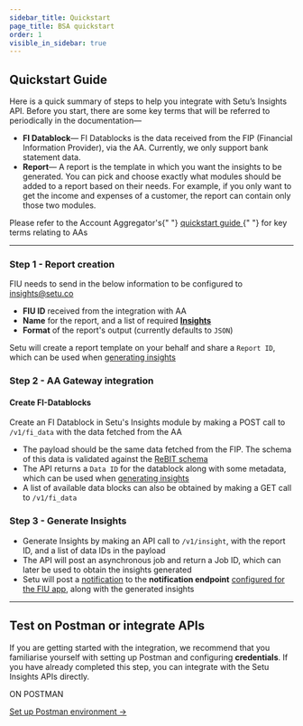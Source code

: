 ```yaml
---
sidebar_title: Quickstart
page_title: BSA quickstart
order: 1
visible_in_sidebar: true
---
```


## Quickstart Guide

Here is a quick summary of steps to help you integrate with Setu’s Insights API. Before you start, there are some key terms that will be referred to periodically in the documentation—

-   **FI Datablock**— FI Datablocks is the data received from the FIP (Financial Information Provider), via the AA. Currently, we only support bank statement data.
-   **Report**— A report is the template in which you want the insights to be generated. You can pick and choose exactly what modules should be added to a report based on their needs. For example, if you only want to get the income and expenses of a customer, the report can contain only those two modules.

<Callout type="tip">
    Please refer to the Account Aggregator's{" "}
    <a href="/data/account-aggregator/quickstart#quickstart-guide">
        quickstart guide
    </a>{" "}
    for key terms relating to AAs
</Callout>

<hr className="primary" />

### Step 1 - Report creation

FIU needs to send in the below information to be configured to [insights@setu.co](mailto:insights@setu.co)

-   **FIU ID** received from the integration with AA
-   **Name** for the report, and a list of required <a href="/data/bank-statement-analyser/postman" target="_blank">**Insights**</a>
-   **Format** of the report's output (currently defaults to `JSON`)

Setu will create a report template on your behalf and share a `Report ID`, which can be used when [generating insights](#step-3-generate-insights)

### Step 2 - AA Gateway integration

#### Create FI-Datablocks

Create an FI Datablock in Setu's Insights module by making a POST call to `/v1/fi_data` with the data fetched from the AA

-   The payload should be the same data fetched from the FIP. The schema of this data is validated against the [ReBIT schema](https://api.rebit.org.in/schema)
-   The API returns a `Data ID` for the datablock along with some metadata, which can be used when [generating insights](#step-3-generate-insights)
-   A list of available data blocks can also be obtained by making a GET call to `/v1/fi_data`

### Step 3 - Generate Insights

-   Generate Insights by making an API call to `/v1/insight`, with the report ID, and a list of data IDs in the payload
-   The API will post an asynchronous job and return a Job ID, which can later be used to obtain the insights generated
-   Setu will post a <a href="/data/account-aggregator/api-integration/notifications" target="_blank">notification</a> to the **notification endpoint** <a href="/data/account-aggregator/quickstart#integrating-fiu-apis-on-sandbox" target="_blank">configured for the FIU app</a>, along with the generated insights

<hr className="primary" />

## Test on Postman or integrate APIs

If you are getting started with the integration, we recommend that you familiarise yourself with setting up Postman and configuring **credentials**. If you have already completed this step, you can integrate with the Setu Insights APIs directly.

<Row>
    <Portion desktopSpan="half">
        <Card padding="small" shape="rounded">
            <p>ON POSTMAN</p>
            <a href="/data/bank-statement-analyser/postman" target="_blank">
                Set up Postman environment ->
            </a>
        </Card>
    </Portion>
</Row>

<WasPageHelpful />

